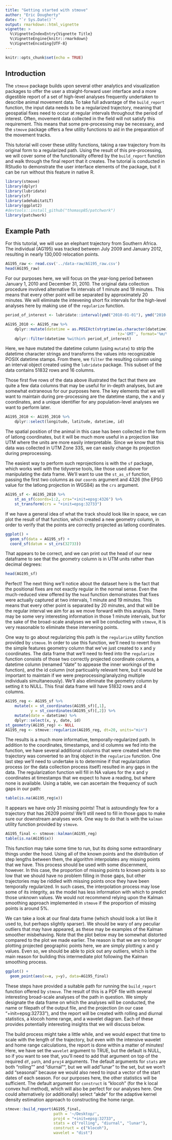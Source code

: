 ```yaml
---
title: "Getting started with stmove"
author: "Eric Dougherty"
date: "`r Sys.Date()`"
output: rmarkdown::html_vignette
vignette: >
  %\VignetteIndexEntry{Vignette Title}
  %\VignetteEngine{knitr::rmarkdown}
  %\VignetteEncoding{UTF-8}
---
```


```r
knitr::opts_chunk$set(echo = TRUE)
```

## Introduction

The `stmove` package builds upon several other analytics and visualization packages to offer the user a straight-forward user interface and a more digestible report of a set of high-level analyses frequently undertaken to describe animal movement data. To take full advantage of the `build_report` function, the input data needs to be a regularized trajectory, meaning that geospatial fixes need to occur at regular intervals throughout the period of interest. Often, movement data collected in the field will not satisfy this requirement. This means that some pre-processing may be necessary, and the `stmove` package offers a few utility functions to aid in the preparation of the movement tracks.

This tutorial will cover these utility functions, taking a raw trajectory from its original form to a regularized path. Using the result of this pre-processing, we will cover some of the functionality offered by the `build_report` function and walk through the final report that it creates. The tutorial is conducted in RStudio to demonstrate the user interface elements of the package, but it can be run without this feature in native R.

```r
library(stmove)
library(dplyr)
library(lubridate)
library(sf)
library(adehabitatLT)
library(ggplot2)
#devtools::install_github("thomasp85/patchwork")
library(patchwork)
```

## Example Path

For this tutorial, we will use an elephant trajectory from Southern Africa. The individual (AG195) was tracked between July 2009 and January 2012, resulting in nearly 130,000 relocation points. 

```r
AG195_raw <- read.csv('../data-raw/AG195_raw.csv')
head(AG195_raw)
```

For our purposes here, we will focus on the year-long period between January 1, 2010 and December 31, 2010. The original data collection procedure involved alternative fix intervals of 1 minute and 19 minutes. This means that every other point will be separated by approximately 20 minutes. We will eliminate the intevening short fix intervals for the high-level analyses here by making use of the `regularize` function.

```r
period_of_interest <- lubridate::interval(ymd("2010-01-01"), ymd("2010-12-31")) 

AG195_2010 <- AG195_raw %>%
    dplyr::mutate(datetime = as.POSIXct(strptime(as.character(datetime), 
                                                 tz='GMT', format='%m/%d/%y %H:%M'))) %>%
    dplyr::filter(datetime %within% period_of_interest)
```

Here, we have mutated the datetime column (using `mutate`) to strip the datetime character strings and transforms the values into recognizable POSIX datetime stamps. From there, we `filter` the resulting column using an interval object created using the `lubridate` package. This subset of the data contains 51832 rows and 16 columns.

Those first five rows of the data above illustrated the fact that there are quite a few data columns that may be useful for in-depth analyses, but are somewhat extraneous for our purposes here. The key elements that we will want to maintain during pre-processing are the datetime stamp, the x and y coordinates, and a unique identifier for any population-level analyses we want to perform later.

```r
AG195_2010 <- AG195_2010 %>%
    dplyr::select(longitude, latitude, datetime, id)
```

The spatial position of the animal in this case has been collected in the form of latlong coordinates, but it will be much more useful in a projection like UTM where the units are more easily interpretable. Since we know that this data was collected in UTM Zone 33S, we can easily change its projection during preprocessing.

The easiest way to perform such reprojections is with the `sf` package, which works well with the tidyverse tools, like those used above for manipulating the data frame. We'll want to use the `st_as_sf` function, passing the first two columns as our `coords` argument and 4326 (the EPSG value for the latlong projection in WGS84) as the `crs` argument. 

```r
AG195_sf <- AG195_2010 %>%
    st_as_sf(coords=1:2, crs="+init=epsg:4326") %>%
    st_transform(crs = "+init=epsg:32733")
```

If we have a general idea of what the track should look like in space, we can plot the result of that function, which created a new geometry column, in order to verify that the points are correctly projected as latlong coordinates.

```r
ggplot() +
  geom_sf(data = AG195_sf) +
  coord_sf(datum = st_crs(32733))
```

That appears to be correct, and we can print out the head of our new dataframe to see that the geometry column is in UTM units rather than decimal degrees:

```r
head(AG195_sf)
```

Perfect! The next thing we'll notice about the dataset here is the fact that the positional fixes are not exactly regular in the normal sense. Even the much-reduced view offered by the `head` function demonstrates that fixes were actually captured at two intervals, 1 minute and 19 minutes. This means that every other point is separated by 20 minutes, and that will be the regular interval we aim for as we move forward with this analysis. There may be some very interesting information in those 1 minute intervals, but for the sake of the broad-scale analyses we will be conducting with `stmove`, it is very reasonable to eliminate these intervening points.

One way to go about regularizing this path is the `regularize` utility function provided by `stmove`. In order to use this function, we'll need to revert from the simple features geometry column that we've just created to x and y coordinates. The data frame that we'll need to feed into the `regularize` function consists of those two correctly projected coordinate columns, a datetime column (renamed "date" to appease the inner workings of the function), and the id column (not particualrly relevant here, but it would be important to maintain if we were preprocessing/analyzing multiple individuals simultaneously). We'll also eliminate the geometry column by setting it to NULL. This final data frame will have 51832 rows and 4 columns.

```r
AG195_reg <- AG195_sf %>%
    mutate(x = st_coordinates(AG195_sf)[,1],
           y = st_coordinates(AG195_sf)[,2]) %>%
    mutate(date = datetime) %>%
    dplyr::select(x, y, date, id)
st_geometry(AG195_reg) <- NULL
AG195_reg <- stmove::regularize(AG195_reg, dt=20, units="min")
```

The results is a much more informative, temporally-regularized path. In addition to the coordinates, timestamps, and id columns we fed into the function, we have several additional columns that were created when the trajectory was converted to an ltraj object in the `regularize` function. One last step we'll need to undertake is to determine if that regularization process (or the data collection process itself) resulted in any gaps in the data. The regularization function will fill in NA values for the x and y coordinates at timestamps that we expect to have a reading, but where none is available. Using a table, we can ascertain the frequency of such gaps in our path:

```r
table(is.na(AG195_reg$x))
```

It appears we have only 31 missing points! That is astoundingly few for a trajectory that has 26209 points! We'll still need to fill in those gaps to make sure our downstream analyses work. One way to do that is with the `kalman` utility function provided by `stmove`.

```r
AG195_final <- stmove::kalman(AG195_reg)
table(is.na(AG195$x))
```

This function may take some time to run, but its doing some extraordinary things under the hood. Using all of the known points and the distribution of step lengths between them, the algorithm interpolates any missing points that we have. This process should be used with some discernment, however. In this case, the proportion of missing points to known points is so low that we should have no problem filling in those gaps, but other trajectories may be riddled with missing points once they have been temporally regularized. In such cases, the interpolation process may lose some of its integrity, as the model has less information with which to predict those unknown values. We would not recommend relying upon the Kalman smoothing approach implemented in `stmove` if the proportion of missing points is around 5%.

We can take a look at our final data frame (which should look a lot like it used to, but perhaps slightly sparser). We should be wary of any peculiar outliers that may have appeared, as these may be examples of the Kalman smoother misbehaving. Note that the plot below may be somewhat distorted compared to the plot we made earlier. The reason is that we are no longer plotting projected geographic points here, we are simply plotting x and y values. Even so, we should be able to pick out any outliers, which is the main reason for building this intermediate plot following the Kalman smoothing process.

```r
ggplot() +
  geom_point(aes(x=x, y=y), data=AG195_final)
```

These steps have provided a suitable path for running the `build_report` function offered by `stmove`. The result of this is a PDF file with several interesting broad-scale analyses of the path in question. We simply designate the data frame on which the analyses will be conducted, the name or filepath of the output file, and the projection (in our case "+init=epsg:32733"), and the report will be created with rolling and diurnal statistics, a klocoh home range, and a wavelet diagram. Each of these provides potentially interesting insights that we will discuss below.

The build process might take a little while, and we would expect that time to scale with the length of the trajectory, but even with the intensive wavelet and home range calculations, the report is done within a matter of minutes! Here, we have set the `wavelet` argument to TRUE, but the default is NULL, so if you want to see that, you'll need to add that argument on top of the required `df`, `path`, and `proj4` arguments. The default arguments for `stats` are both "rolling"" and "diurnal"", but we will add "lunar" to the set, but we won't add "seasonal" because we would also need to input a vector of the start dates of each season. For our purposes here, the other statistics will be sufficient. The default argument for `construct` is "klocoh" (for the k local convex hull method), which will also be perfect for our analyses here. One could alternatively (or additionally) select "akde" for the adaptive kernel density estimation approach to constructing the home range.

```r
stmove::build_report(AG195_final, 
                     path = '~/Desktop/', 
                     proj4 = "+init=epsg:32733",
                     stats = c("rolling", "diurnal", "lunar"),
                     construct = c("klocoh"),
                     wavelet = "dist")
```

 


